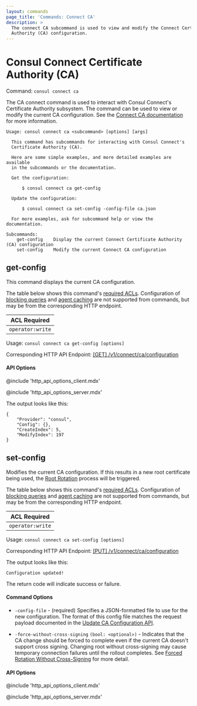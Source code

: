 ```yaml
---
layout: commands
page_title: 'Commands: Connect CA'
description: >
  The connect CA subcommand is used to view and modify the Connect Certificate
  Authority (CA) configuration.
---
```


# Consul Connect Certificate Authority (CA)

Command: `consul connect ca`

The CA connect command is used to interact with Consul Connect's Certificate Authority
subsystem. The command can be used to view or modify the current CA configuration. See the
[Connect CA documentation](/docs/connect/ca) for more information.

```text
Usage: consul connect ca <subcommand> [options] [args]

  This command has subcommands for interacting with Consul Connect's
  Certificate Authority (CA).

  Here are some simple examples, and more detailed examples are available
  in the subcommands or the documentation.

  Get the configuration:

      $ consul connect ca get-config

  Update the configuration:

      $ consul connect ca set-config -config-file ca.json

  For more examples, ask for subcommand help or view the documentation.

Subcommands:
    get-config    Display the current Connect Certificate Authority (CA) configuration
    set-config    Modify the current Connect CA configuration
```

## get-config

This command displays the current CA configuration.

The table below shows this command's [required ACLs](/api-docs#authentication). Configuration of
[blocking queries](/api-docs/features/blocking) and [agent caching](/api-docs/features/caching)
are not supported from commands, but may be from the corresponding HTTP endpoint.

| ACL Required     |
| ---------------- |
| `operator:write` |

Usage: `consul connect ca get-config [options]`

Corresponding HTTP API Endpoint: [\[GET\] /v1/connect/ca/configuration](/api-docs/connect/ca#get-ca-configuration)

#### API Options

@include 'http_api_options_client.mdx'

@include 'http_api_options_server.mdx'

The output looks like this:

```
{
	"Provider": "consul",
	"Config": {},
	"CreateIndex": 5,
	"ModifyIndex": 197
}
```

## set-config

Modifies the current CA configuration. If this results in a new root certificate
being used, the [Root Rotation](/docs/connect/ca#root-certificate-rotation) process
will be triggered.

The table below shows this command's [required ACLs](/api-docs#authentication). Configuration of
[blocking queries](/api-docs/features/blocking) and [agent caching](/api-docs/features/caching)
are not supported from commands, but may be from the corresponding HTTP endpoint.

| ACL Required     |
| ---------------- |
| `operator:write` |

Usage: `consul connect ca set-config [options]`

Corresponding HTTP API Endpoint: [\[PUT\] /v1/connect/ca/configuration](/api-docs/connect/ca#update-ca-configuration)

The output looks like this:

```
Configuration updated!
```

The return code will indicate success or failure.

#### Command Options

- `-config-file` - (required) Specifies a JSON-formatted file to use for the new configuration.
  The format of this config file matches the request payload documented in the
  [Update CA Configuration API](/api-docs/connect/ca#update-ca-configuration).

- `-force-without-cross-signing` `(bool: <optional>)` - Indicates that the CA change
  should be forced to complete even if the current CA doesn't support cross
  signing. Changing root without cross-signing may cause temporary connection
  failures until the rollout completes. See [Forced Rotation Without
  Cross-Signing](/docs/connect/ca#forced-rotation-without-cross-signing)
  for more detail.

#### API Options

@include 'http_api_options_client.mdx'

@include 'http_api_options_server.mdx'
